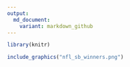 ```yaml
---
output: 
  md_document:
    variant: markdown_github
---
```


```r
library(knitr)
```

```r
include_graphics("nfl_sb_winners.png")
```

